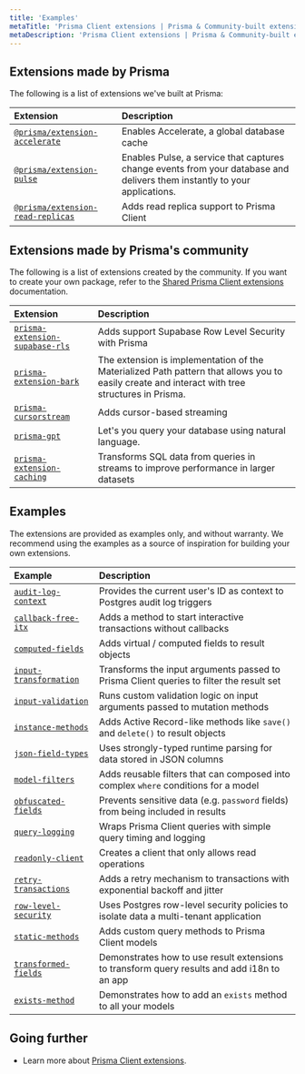 ```yaml
---
title: 'Examples'
metaTitle: 'Prisma Client extensions | Prisma & Community-built extensions and examples'
metaDescription: 'Prisma Client extensions | Prisma & Community-built extensions and examples'
---
```


## Extensions made by Prisma

The following is a list of extensions we've built at Prisma:

| Extension                                                                                             | Description                                                                                                               |
| :---------------------------------------------------------------------------------------------------- | :------------------------------------------------------------------------------------------------------------------------ |
| [`@prisma/extension-accelerate`](https://www.prisma.io/docs/data-platform/accelerate/getting-started) | Enables Accelerate, a global database cache                                                                               |
| [`@prisma/extension-pulse`](https://www.prisma.io/docs/data-platform/pulse/what-is-pulse)             | Enables Pulse, a service that captures change events from your database and delivers them instantly to your applications. |
| [`@prisma/extension-read-replicas`](https://github.com/prisma/extension-read-replicas)                          | Adds read replica support to Prisma Client                                                                                |

## Extensions made by Prisma's community

The following is a list of extensions created by the community. If you want to create your own package, refer to the [Shared Prisma Client extensions](./shared-extensions) documentation.

| Extension                                                                                      | Description                                                                                                                                    |
| :--------------------------------------------------------------------------------------------- | :--------------------------------------------------------------------------------------------------------------------------------------------- |
| [`prisma-extension-supabase-rls`](https://github.com/dthyresson/prisma-extension-supabase-rls) | Adds support Supabase Row Level Security with Prisma                                                                                           |
| [`prisma-extension-bark`](https://github.com/deptyped/prisma-extension-pagination)             | The extension is implementation of the Materialized Path pattern that allows you to easily create and interact with tree structures in Prisma. |
| [`prisma-cursorstream`](https://github.com/etabits/prisma-cursorstream)                        | Adds cursor-based streaming                                                                                                                    |
| [`prisma-gpt`](https://github.com/aliyeysides/prisma-gpt)                                      | Let's you query your database using natural language.                                                                                          |
| [`prisma-extension-caching`](https://github.com/isaev-the-poetry/prisma-extension-caching)     | Transforms SQL data from queries in streams to improve performance in larger datasets                                                          |

## Examples

<Admonition>

The extensions are provided as examples only, and without warranty. We recommend using the examples as a source of inspiration for building your own extensions.

</Admonition>

| Example                                                                                                     | Description                                                                                 |
| :---------------------------------------------------------------------------------------------------------- | :------------------------------------------------------------------------------------------ |
| [`audit-log-context`](https://github.com/prisma/prisma-client-extensions/tree/main/audit-log-context)       | Provides the current user's ID as context to Postgres audit log triggers                    |
| [`callback-free-itx`](https://github.com/prisma/prisma-client-extensions/tree/main/callback-free-itx)       | Adds a method to start interactive transactions without callbacks                           |
| [`computed-fields`](https://github.com/prisma/prisma-client-extensions/tree/main/computed-fields)           | Adds virtual / computed fields to result objects                                            |
| [`input-transformation`](https://github.com/prisma/prisma-client-extensions/tree/main/input-transformation) | Transforms the input arguments passed to Prisma Client queries to filter the result set     |
| [`input-validation`](https://github.com/prisma/prisma-client-extensions/tree/main/input-validation)         | Runs custom validation logic on input arguments passed to mutation methods                  |
| [`instance-methods`](https://github.com/prisma/prisma-client-extensions/tree/main/instance-methods)         | Adds Active Record-like methods like `save()` and `delete()` to result objects              |
| [`json-field-types`](https://github.com/prisma/prisma-client-extensions/tree/main/json-field-types)         | Uses strongly-typed runtime parsing for data stored in JSON columns                         |
| [`model-filters`](https://github.com/prisma/prisma-client-extensions/tree/main/model-filters)               | Adds reusable filters that can composed into complex `where` conditions for a model         |
| [`obfuscated-fields`](https://github.com/prisma/prisma-client-extensions/tree/main/obfuscated-fields)       | Prevents sensitive data (e.g. `password` fields) from being included in results             |
| [`query-logging`](https://github.com/prisma/prisma-client-extensions/tree/main/query-logging)               | Wraps Prisma Client queries with simple query timing and logging                            |
| [`readonly-client`](https://github.com/prisma/prisma-client-extensions/tree/main/readonly-client)           | Creates a client that only allows read operations                                           |
| [`retry-transactions`](https://github.com/prisma/prisma-client-extensions/tree/main/retry-transactions)     | Adds a retry mechanism to transactions with exponential backoff and jitter                  |
| [`row-level-security`](https://github.com/prisma/prisma-client-extensions/tree/main/row-level-security)     | Uses Postgres row-level security policies to isolate data a multi-tenant application        |
| [`static-methods`](https://github.com/prisma/prisma-client-extensions/tree/main/static-methods)             | Adds custom query methods to Prisma Client models                                           |
| [`transformed-fields`](https://github.com/prisma/prisma-client-extensions/tree/main/transformed-fields)     | Demonstrates how to use result extensions to transform query results and add i18n to an app |
| [`exists-method`](https://github.com/prisma/prisma-client-extensions/tree/main/exists-fn)                   | Demonstrates how to add an `exists` method to all your models                               |

## Going further

- Learn more about [Prisma Client extensions](/concepts/components/prisma-client/client-extensions).
